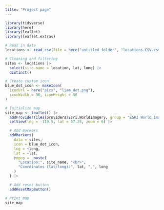 ```yaml
---
title: "Project page"
---
```


```r

library(tidyverse)
library(here)
library(leaflet)
library(leaflet.extras)

# Read in data
locations <- read_csv(file = here("untitled folder", "locations.CSV.csv"))

# Cleaning and filtering
sites <- locations |>
  select(site_name = location, lat, long) |>
  distinct()

# Create custom icon
blue_dot_icon <- makeIcon(
  iconUrl = here("pics", "liam_dot.png"),
  iconWidth = 30, iconHeight = 30
)

# Initialize map
site_map <- leaflet() |>
  addProviderTiles(providers$Esri.WorldImagery, group = "ESRI World Imagery") |>
  setView(lng = -119.5, lat = 37.25, zoom = 6) |>

  # Add markers
  addMarkers(
    data = sites,
    icon = blue_dot_icon,
    lng = ~long,
    lat = ~lat,
    popup = ~paste(
      "Location:", site_name, "<br>",
      "Coordinates (lat/long):", lat, ",", long
    )
  ) |>

  # Add reset button
  addResetMapButton()

# Print map
site_map

```
